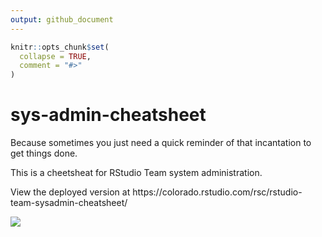 ```yaml
---
output: github_document
---
```


<!-- README.md is generated from README.Rmd. Please edit that file -->

```r
knitr::opts_chunk$set(
  collapse = TRUE,
  comment = "#>"
)
```

# sys-admin-cheatsheet

<!-- badges: start -->
<!-- badges: end -->

Because sometimes you just need a quick reminder of that incantation to get things done.

This is a cheetsheat for RStudio Team system administration.

View the deployed version at https://colorado.rstudio.com/rsc/rstudio-team-sysadmin-cheatsheet/

![](thumbnail.png)
